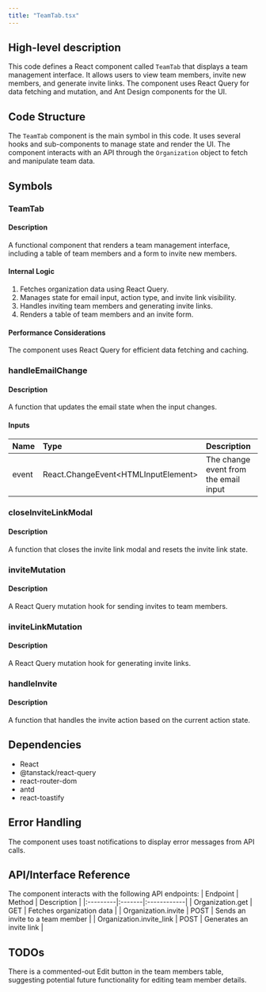 ```yaml
---
title: "TeamTab.tsx"
---
```


## High-level description
This code defines a React component called `TeamTab` that displays a team management interface. It allows users to view team members, invite new members, and generate invite links. The component uses React Query for data fetching and mutation, and Ant Design components for the UI.

## Code Structure
The `TeamTab` component is the main symbol in this code. It uses several hooks and sub-components to manage state and render the UI. The component interacts with an API through the `Organization` object to fetch and manipulate team data.

## Symbols

### TeamTab
#### Description
A functional component that renders a team management interface, including a table of team members and a form to invite new members.

#### Internal Logic
1. Fetches organization data using React Query.
2. Manages state for email input, action type, and invite link visibility.
3. Handles inviting team members and generating invite links.
4. Renders a table of team members and an invite form.

#### Performance Considerations
The component uses React Query for efficient data fetching and caching.

### handleEmailChange
#### Description
A function that updates the email state when the input changes.

#### Inputs
| Name | Type | Description |
|:-----|:-----|:------------|
| event | React.ChangeEvent&lt;HTMLInputElement&gt; | The change event from the email input |

### closeInviteLinkModal
#### Description
A function that closes the invite link modal and resets the invite link state.

### inviteMutation
#### Description
A React Query mutation hook for sending invites to team members.

### inviteLinkMutation
#### Description
A React Query mutation hook for generating invite links.

### handleInvite
#### Description
A function that handles the invite action based on the current action state.

## Dependencies
- React
- @tanstack/react-query
- react-router-dom
- antd
- react-toastify

## Error Handling
The component uses toast notifications to display error messages from API calls.

## API/Interface Reference
The component interacts with the following API endpoints:
| Endpoint | Method | Description |
|:---------|:-------|:------------|
| Organization.get | GET | Fetches organization data |
| Organization.invite | POST | Sends an invite to a team member |
| Organization.invite_link | POST | Generates an invite link |

## TODOs
There is a commented-out Edit button in the team members table, suggesting potential future functionality for editing team member details.